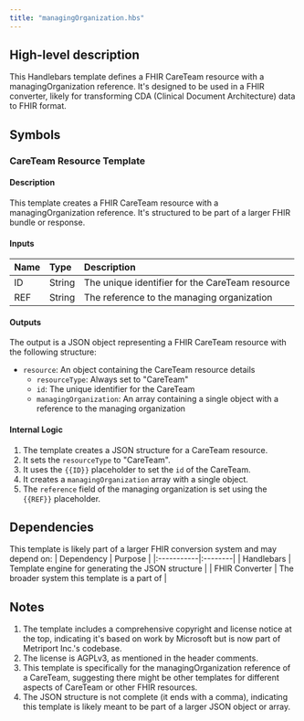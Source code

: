 ```yaml
---
title: "managingOrganization.hbs"
---
```


## High-level description
This Handlebars template defines a FHIR CareTeam resource with a managingOrganization reference. It's designed to be used in a FHIR converter, likely for transforming CDA (Clinical Document Architecture) data to FHIR format.

## Symbols

### CareTeam Resource Template
#### Description
This template creates a FHIR CareTeam resource with a managingOrganization reference. It's structured to be part of a larger FHIR bundle or response.

#### Inputs
| Name | Type | Description |
|:-----|:-----|:------------|
| ID | String | The unique identifier for the CareTeam resource |
| REF | String | The reference to the managing organization |

#### Outputs
The output is a JSON object representing a FHIR CareTeam resource with the following structure:
- `resource`: An object containing the CareTeam resource details
  - `resourceType`: Always set to "CareTeam"
  - `id`: The unique identifier for the CareTeam
  - `managingOrganization`: An array containing a single object with a reference to the managing organization

#### Internal Logic
1. The template creates a JSON structure for a CareTeam resource.
2. It sets the `resourceType` to "CareTeam".
3. It uses the `{{ID}}` placeholder to set the `id` of the CareTeam.
4. It creates a `managingOrganization` array with a single object.
5. The `reference` field of the managing organization is set using the `{{REF}}` placeholder.

## Dependencies
This template is likely part of a larger FHIR conversion system and may depend on:
| Dependency | Purpose |
|:-----------|:--------|
| Handlebars | Template engine for generating the JSON structure |
| FHIR Converter | The broader system this template is a part of |

## Notes
1. The template includes a comprehensive copyright and license notice at the top, indicating it's based on work by Microsoft but is now part of Metriport Inc.'s codebase.
2. The license is AGPLv3, as mentioned in the header comments.
3. This template is specifically for the managingOrganization reference of a CareTeam, suggesting there might be other templates for different aspects of CareTeam or other FHIR resources.
4. The JSON structure is not complete (it ends with a comma), indicating this template is likely meant to be part of a larger JSON object or array.